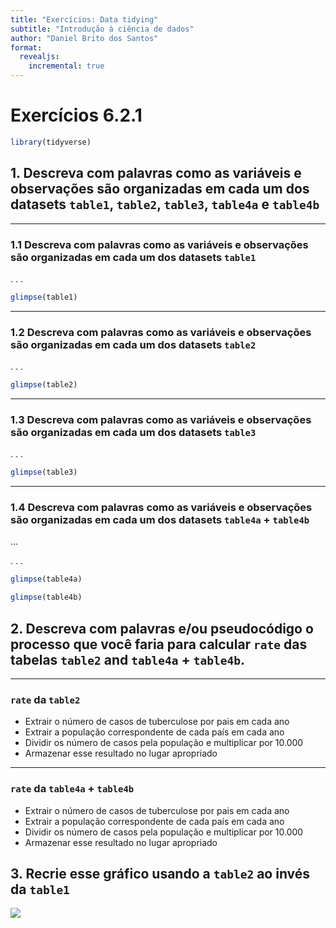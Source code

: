 ```yaml
---
title: "Exercícios: Data tidying"
subtitle: "Introdução à ciência de dados"
author: "Daniel Brito dos Santos"
format: 
  revealjs:
    incremental: true
---
```


# Exercícios 6.2.1

```r
library(tidyverse)
```

## 1. Descreva com palavras como as variáveis e observações são organizadas em cada um dos datasets `table1`, `table2`, `table3`, `table4a` e `table4b`

---

### 1.1 Descreva com palavras como as variáveis e observações são organizadas em cada um dos datasets `table1`

. . .

```r
glimpse(table1)
```

---

### 1.2 Descreva com palavras como as variáveis e observações são organizadas em cada um dos datasets `table2`

. . .

```r
glimpse(table2)
```



---

### 1.3 Descreva com palavras como as variáveis e observações são organizadas em cada um dos datasets `table3`

. . .

```r
glimpse(table3)
```


---

### 1.4 Descreva com palavras como as variáveis e observações são organizadas em cada um dos datasets `table4a` + `table4b`

...

. . .

```r
glimpse(table4a)
```


```r
glimpse(table4b)
```




## 2. Descreva com palavras e/ou pseudocódigo o processo que você faria para calcular `rate` das tabelas `table2` and `table4a` + `table4b`.


---

### `rate` da `table2`

- Extrair o número de casos de tuberculose por pais em cada ano
- Extrair a população correspondente de cada país em cada ano
- Dividir os número de casos pela população e multiplicar por 10.000
- Armazenar esse resultado no lugar apropriado

---

### `rate` da `table4a` + `table4b`

- Extrair o número de casos de tuberculose por pais em cada ano
- Extrair a população correspondente de cada país em cada ano
- Dividir os número de casos pela população e multiplicar por 10.000
- Armazenar esse resultado no lugar apropriado


## 3. Recrie esse gráfico usando a `table2` ao invés da `table1`

![](images/unnamed-chunk-5-1.png)
